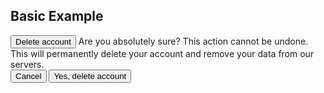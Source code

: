 
## Basic Example

<Showcase>
  <Showcase.Preview>
    <AlertDialog.Root>
      <AlertDialog.Trigger asChild>
        <button className="Button violet">Delete account</button>
      </AlertDialog.Trigger>
      <AlertDialog.Portal>
        <AlertDialog.Overlay className="AlertDialogOverlay" />
        <AlertDialog.Content className="AlertDialogContent">
          <AlertDialog.Title className="AlertDialogTitle">
            Are you absolutely sure?
          </AlertDialog.Title>
          <AlertDialog.Description className="AlertDialogDescription">
            This action cannot be undone. This will permanently delete your
            account and remove your data from our servers.
          </AlertDialog.Description>
          <div style={{ display: "flex", gap: 25, justifyContent: "flex-end" }}>
            <AlertDialog.Cancel asChild>
              <button className="Button mauve">Cancel</button>
            </AlertDialog.Cancel>
            <AlertDialog.Action asChild>
              <button className="Button red">Yes, delete account</button>
            </AlertDialog.Action>
          </div>
        </AlertDialog.Content>
      </AlertDialog.Portal>
    </AlertDialog.Root>
  </Showcase.Preview>
</Showcase>

